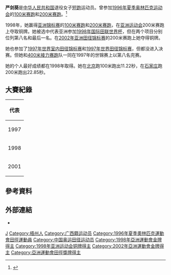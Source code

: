 {{Infobox sportsperson
| name                      = 嚴劍葵
| image                     = 
| alt                       = 
| real_name                 = 
| native_name               = 
| native_name_lang          = 
| romanizedname             = 
| english_name              = 
| birth_name                = 
| nationality               = 
| national_team             = 
| ethnicity                 = 
| hometown                  = {{CHN-1949}}廣西壯族自治區蒼梧縣
| citizenship               = 
| birth_date                = {{Birth date and age|year=1976|month=3|day=19}}
| birth_place               = 
| death_date                = 
| death_place               = 
| resting_place             = 
| resting_place_coordinates = 
| monuments                 = 
| residence                 = 
| education                 = 北京大學
| alma_mater                = 北京大學
| occupation                = 
| years_active              = 1994 -
| height                    = {{height|m=1.59}}
| weight                    = {{weight|kg=50}}
| spouse                    = 
| country                   = 
| sport                     = 田徑
| event                     = 短跑
| collegeteam               = 
| team                      = 
| coach                     = 
| retired                   = 
| worlds                    = 
{{ubl
|'''1997年世界田徑錦標賽'''：4×100公尺接力第八名
|'''1998年IAAF世界杯'''：200公尺第八名
|'''1998年IAAF世界杯'''：100公尺第八名
|'''1998年IAAF世界杯'''：4×100公尺接力第八名
|'''2001年夏季世界大學運動會'''：200公尺第八名
|'''2001年夏季世界大學運動會'''：4×100公尺接力第一名
|'''2002年IAAF世界杯'''：4×100公尺接力第六名
}}
| regionals                 = 
{{ubl
|'''1994年亞洲青年田徑錦標賽'''：200公尺第三名
|'''1997年東亞運動會'''：200公尺第一名
|'''1998年亞洲田徑錦標賽'''：100公尺第一名
|'''1998年亞洲田徑錦標賽'''：200公尺第一名
|'''1998年亞洲運動會'''：4×100公尺接力第一名
|'''1998年亞洲運動會'''：200公尺第三名
|'''2000年亞洲田徑錦標賽'''：100公尺第五名
|'''2000年亞洲田徑錦標賽'''：200公尺第四名
|'''2000年亞洲田徑錦標賽'''：4×100公尺接力第三名
|'''2001年東亞運動會'''：200公尺第二名
|'''2001年東亞運動會'''：4×400公尺接力第一名
|'''2002年亞洲田徑錦標賽'''：4×100公尺接力第一名
|'''2002年亞洲田徑錦標賽'''：200公尺第三名
|'''2002年亞洲運動會'''：4×100公尺接力第一名
}}
| nationals                 = 
{{ubl
|'''1997年中國全國運動會女子組'''：4×100公尺接力第二名
|'''1998年中國全國田徑冠軍賽女子組'''：100公尺第二名
|'''1999年卡達田徑大獎賽'''：200公尺第七名
|'''2001年中國全國運動會女子組'''：400公尺第五名
|'''2001年中國全國運動會女子組'''：4×100公尺接力第三名
|'''2002年中國全國田徑冠軍賽女子組'''：100公尺第四名
|'''2004年中國全國大學生運動會女子組'''：200公尺第一名
|'''2005年中國全國運動會女子組'''：200公尺第六名
|'''2005年中國全國運動會女子組'''：4×100公尺接力第二名
}}
| olympics                  = 
| highestranking            = 
| pb                        = 
{{ubl
|'''60公尺'''：7.37秒 （1996年）
|'''100公尺'''：11.22秒（W：+1.4） （1998年）
|'''200公尺'''：22.85秒（W：+0.3） （1998年）
|'''400公尺'''：52.44秒 （2001年）
}}
| medaltemplates            = 
{{MedalCountry|{{CHN-1949}}}}
{{MedalSport|女子田徑}}
{{MedalCompetition|亞洲青年田徑錦標賽}}
{{MedalBronze|1994年印尼雅加達|200公尺}}
{{MedalCompetition|東亞運動會}}
{{MedalGold|1997年韓國釜山廣域市|200公尺}}
{{MedalSilver|2001年日本大阪府大阪市東住吉區|200公尺}}
{{MedalGold|2001年日本大阪府大阪市東住吉區|4×400公尺接力}}
{{MedalCompetition|亞洲田徑錦標賽}}
{{MedalGold|1998年日本福岡縣福岡市博多區|100公尺}}
{{MedalGold|1998年日本福岡縣福岡市博多區|200公尺}}
{{MedalBronze|2000年印尼雅加達|4×100公尺接力}}
{{MedalGold|2002年斯里蘭卡可倫坡|4×100公尺接力}}
{{MedalBronze|2002年斯里蘭卡可倫坡|200公尺}}
{{MedalCompetition|亞洲運動會}}
{{MedalGold|1998年泰國曼谷|4×100公尺接力}}
{{MedalBronze|1998年泰國曼谷|200公尺}}
{{MedalGold|2002年韓國釜山廣域市|4×100公尺接力}}
{{MedalCompetition|夏季世界大學運動會}}
{{MedalGold|2001年中國北京市朝陽區|4×100公尺接力}}
| updated                   = 2017年5月27日
}}
{{世大運獎牌記錄
|項目=田徑
|a1=2001
|b1=1
|c1=4×100公尺接力
}}
'''严剑葵'''{{BD|1976年|3月19日||}}是[[中华人民共和国|中华人民共和国]]退役女子[[短跑|短跑]]运动员。曾参加[[1996年夏季奥林匹克运动会|1996年夏季奥林匹克运动会]]的[[100米赛跑|100米赛跑]]和[[200米赛跑|200米赛跑]]。<ref name="SportsRef">{{cite Sports-Reference |url=https://www.sports-reference.com/olympics/athletes/ya/yan-jiankui-1.html |archive-url=https://web.archive.org/web/20200418054019/https://www.sports-reference.com/olympics/athletes/ya/yan-jiankui-1.html |url-status=dead |archive-date=18 April 2020 |title=Yan Jiankui Olympic Results |access-date=20 July 2017 }} {{Wayback|url=https://www.sports-reference.com/olympics/athletes/ya/yan-jiankui-1.html |date=20121214105501 }}</ref>

1998年，她赢得[[1998年亚洲田径锦标赛|亚洲锦标赛]]的[[100米赛跑|100米赛跑]]和[[200米赛跑|200米赛跑]]，在[[1998年亚洲运动会田径比赛|亚洲运动会]]200米赛跑上夺取铜牌。她被选中代表亚洲参加[[1998年国际田联世界杯|1998年国际田联世界杯]]，但在两个项目分别位列第八名和最后一名。在[[2002年亚洲田径锦标赛|2002年亚洲田径锦标赛]]的200米赛跑上她夺得铜牌。

她也参加了[[1997年世界室内田径锦标赛|1997年世界室内田径锦标赛]]和[[1997年世界田径锦标赛|1997年世界田径锦标赛]]，但都没进入决赛。但她和[[1997年世界田径锦标赛-女子400米接力赛跑|400米接力赛跑]]队一同在1997年的世锦赛上以第八名完赛。

她的个人最好成绩都在1998年取得。她在[[北京|北京]]跑100米跑出11.22秒，在[[石家庄|石家庄]]跑200米跑出22.85秒。

== 大賽紀錄 ==
{| {{AchievementTable}}
|-
!colspan="5"|代表{{CHN}}
|-
|1997
|[[1997年东亚运动会田径比赛|东亚运动会]]
|[[韩国|韩国]][[釜山|釜山]]
|bgcolor="gold" | 第1名
|200 m
|-
|rowspan=2|1998
|rowspan=2|[[1998年亚洲田径锦标赛|亚洲锦标赛]]
|rowspan=2|[[日本|日本]][[福冈|福冈]]
|bgcolor="gold" | 第1名
|100 m
|-
|bgcolor="gold" | 第1名
|200 m
|-
|rowspan=2|2001
|rowspan=2|[[2001年东亚运动会田径比赛|东亚运动会]]
|rowspan=2|日本[[大阪市|大阪]]
|bgcolor="silver" | 第2名
|200 m
|-
|bgcolor="gold" | 第1名
|400米接力赛跑
|}

== 參考資料 ==
{{Reflist}}

== 外部連結 ==
*{{IAAF name|110247}}

{{authority control}}
{{DEFAULTSORT:Y}}

[[Category:严姓|J]]
[[Category:梧州人|Category:梧州人]]
[[Category:广西籍运动员|Category:广西籍运动员]]
[[Category:1996年夏季奧林匹克運動會田徑運動員|Category:1996年夏季奧林匹克運動會田徑運動員]]
[[Category:中国奥运田径运动员|Category:中国奥运田径运动员]]
[[Category:1998年亞洲運動會金牌得主|Category:1998年亞洲運動會金牌得主]]
[[Category:1998年亚洲运动会铜牌得主|Category:1998年亚洲运动会铜牌得主]]
[[Category:2002年亞洲運動會金牌得主|Category:2002年亞洲運動會金牌得主]]
[[Category:亞洲運動會田徑獎牌得主|Category:亞洲運動會田徑獎牌得主]]